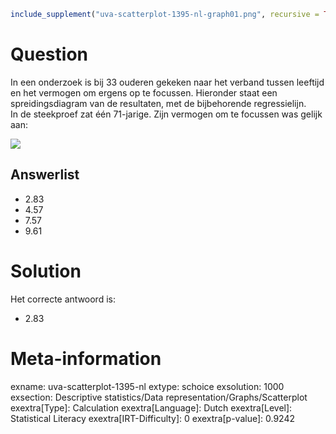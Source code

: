 ```r
include_supplement("uva-scatterplot-1395-nl-graph01.png", recursive = TRUE)
```

Question
========

In een onderzoek is bij 33 ouderen gekeken naar het verband tussen
leeftijd en het vermogen om ergens op te focussen. Hieronder staat een
spreidingsdiagram van de resultaten, met de bijbehorende regressielijn.\
In de steekproef zat één 71-jarige. Zijn vermogen om te focussen was
gelijk aan:

![](uva-scatterplot-1395-nl-graph01.png)

Answerlist
----------

* 2.83
* 4.57
* 7.57
* 9.61

Solution
========

Het correcte antwoord is: 

* 2.83

Meta-information
================
exname: uva-scatterplot-1395-nl
extype: schoice
exsolution: 1000
exsection: Descriptive statistics/Data representation/Graphs/Scatterplot
exextra[Type]: Calculation
exextra[Language]: Dutch
exextra[Level]: Statistical Literacy
exextra[IRT-Difficulty]: 0
exextra[p-value]: 0.9242
